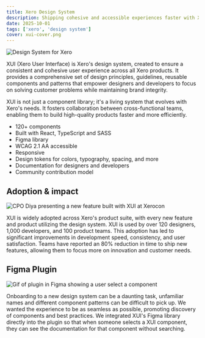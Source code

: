 ```yaml
---
title: Xero Design System
description: Shipping cohesive and accessible experiences faster with XUI.
date: 2025-10-01
tags: ['xero', 'design system']
cover: xui-cover.png
---
```


![Design System for Xero](xui-cover.png)

XUI (Xero User Interface) is Xero's design system, created to ensure a consistent and cohesive user experience across all Xero products. It provides a comprehensive set of design principles, guidelines, reusable components and patterns that empower designers and developers to focus on solving customer problems while maintaining brand integrity.

XUI is not just a component library; it's a living system that evolves with Xero's needs. It fosters collaboration between cross-functional teams, enabling them to build high-quality products faster and more efficiently.

- 120+ components
- Built with React, TypeScript and SASS
- Figma library
- WCAG 2.1 AA accessible
- Responsive
- Design tokens for colors, typography, spacing, and more
- Documentation for designers and developers
- Community contribution model

## Adoption & impact

![CPO Diya presenting a new feature built with XUI at Xerocon](b5535f85e598083feef1a0074b0299114a317f05-0016.png "Xero's Chief Product Officer Diya Jolly presenting a new feature built with XUI at Xerocon.")

XUI is widely adopted across Xero's product suite, with every new feature and product utilizing the design system. XUI is used by over 120 designers, 1,000 developers, and 100 product teams. This adoption has led to significant improvements in development speed, consistency, and user satisfaction. Teams have reported an 80% reduction in time to ship new features, allowing them to focus more on innovation and customer needs.

## Figma Plugin

![Gif of plugin in Figma showing a user select a component](docs.webp)

Onboarding to a new design system can be a daunting task, unfamiliar names and different component patterns can be difficult to pick up. We wanted the experience to be as seamless as possible, promoting discovery of components and best practices.
We integrated XUI's Figma library directly into the plugin so that when someone selects a XUI component, they can see the documentation for that component without searching.

